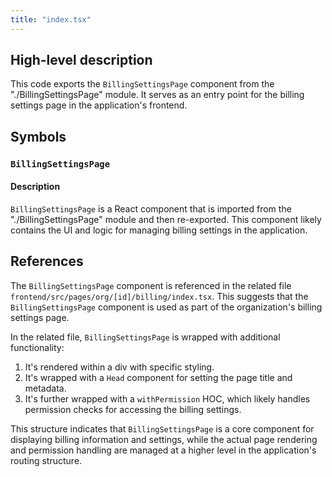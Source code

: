 ```yaml
---
title: "index.tsx"
---
```


## High-level description
This code exports the `BillingSettingsPage` component from the "./BillingSettingsPage" module. It serves as an entry point for the billing settings page in the application's frontend.

## Symbols

### `BillingSettingsPage`
#### Description
`BillingSettingsPage` is a React component that is imported from the "./BillingSettingsPage" module and then re-exported. This component likely contains the UI and logic for managing billing settings in the application.

## References
The `BillingSettingsPage` component is referenced in the related file `frontend/src/pages/org/[id]/billing/index.tsx`. This suggests that the `BillingSettingsPage` component is used as part of the organization's billing settings page.

In the related file, `BillingSettingsPage` is wrapped with additional functionality:
1. It's rendered within a div with specific styling.
2. It's wrapped with a `Head` component for setting the page title and metadata.
3. It's further wrapped with a `withPermission` HOC, which likely handles permission checks for accessing the billing settings.

This structure indicates that `BillingSettingsPage` is a core component for displaying billing information and settings, while the actual page rendering and permission handling are managed at a higher level in the application's routing structure.
